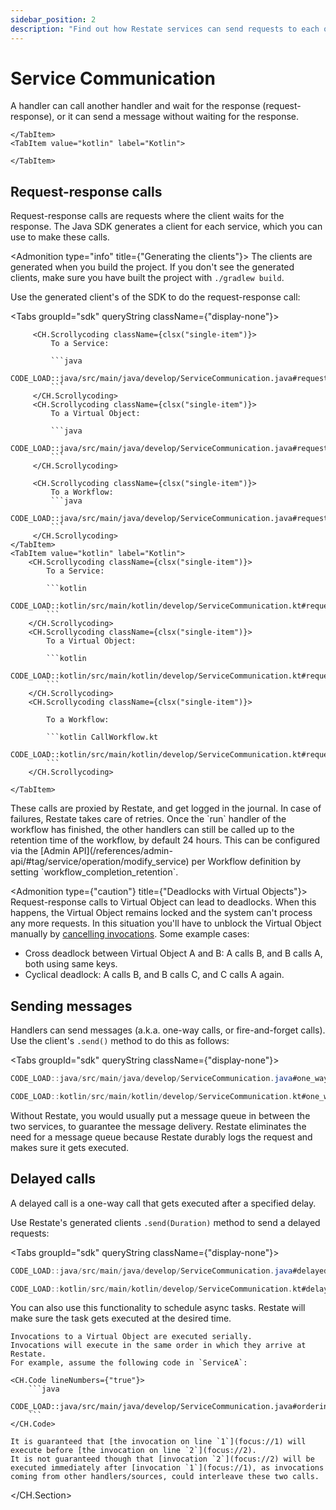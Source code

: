 ```yaml
---
sidebar_position: 2
description: "Find out how Restate services can send requests to each other."
---
```



# Service Communication
A handler can call another handler and wait for the response (request-response), or it can send a message without waiting for the response.

<Tabs groupId="sdk" queryString>
    <TabItem value="java" label="Java">

    </TabItem>
    <TabItem value="kotlin" label="Kotlin">

    </TabItem>
</Tabs>

## Request-response calls

Request-response calls are requests where the client waits for the response.
The Java SDK generates a client for each service, which you can use to make these calls.

<Admonition type="info" title={"Generating the clients"}>
    The clients are generated when you build the project. If you don't see the generated clients, make sure you have built the project with `./gradlew build`.
</Admonition>

Use the generated client's of the SDK to do the request-response call:

<Tabs groupId="sdk" queryString className={"display-none"}>
    <TabItem value="java" label="Java">

         <CH.Scrollycoding className={clsx("single-item")}>
             To a Service:

             ```java
             CODE_LOAD::java/src/main/java/develop/ServiceCommunication.java#request_response_service
             ```
         </CH.Scrollycoding>
         <CH.Scrollycoding className={clsx("single-item")}>
             To a Virtual Object:

             ```java
             CODE_LOAD::java/src/main/java/develop/ServiceCommunication.java#request_response_virtual_object
             ```
         </CH.Scrollycoding>

         <CH.Scrollycoding className={clsx("single-item")}>
             To a Workflow:
             ```java
             CODE_LOAD::java/src/main/java/develop/ServiceCommunication.java#request_response_workflow
             ```
         </CH.Scrollycoding>
    </TabItem>
    <TabItem value="kotlin" label="Kotlin">
        <CH.Scrollycoding className={clsx("single-item")}>
            To a Service:

            ```kotlin
            CODE_LOAD::kotlin/src/main/kotlin/develop/ServiceCommunication.kt#request_response_service
            ```
        </CH.Scrollycoding>
        <CH.Scrollycoding className={clsx("single-item")}>
            To a Virtual Object:

            ```kotlin
            CODE_LOAD::kotlin/src/main/kotlin/develop/ServiceCommunication.kt#request_response_virtual_object
            ```
        </CH.Scrollycoding>
        <CH.Scrollycoding className={clsx("single-item")}>

            To a Workflow:

            ```kotlin CallWorkflow.kt
            CODE_LOAD::kotlin/src/main/kotlin/develop/ServiceCommunication.kt#request_response_workflow
            ```
        </CH.Scrollycoding>

    </TabItem>
</Tabs>

<Admonition type="tip" title="No need for manual retry logic">
    These calls are proxied by Restate, and get logged in the journal.
    In case of failures, Restate takes care of retries.
</Admonition>

<Admonition type="note" title="Workflow retention time">
    Once the `run` handler of the workflow has finished, the other handlers can still be called up to the retention time of the workflow, by default 24 hours.
    This can be configured via the [Admin API](/references/admin-api/#tag/service/operation/modify_service) per Workflow definition by setting `workflow_completion_retention`.
</Admonition>

<Admonition type={"caution"} title={"Deadlocks with Virtual Objects"}>
Request-response calls to Virtual Object can lead to deadlocks.
When this happens, the Virtual Object remains locked and the system can't process any more requests.
In this situation you'll have to unblock the Virtual Object manually by [cancelling invocations](/operate/invocation#cancelling-invocations). Some example cases:
- Cross deadlock between Virtual Object A and B: A calls B, and B calls A, both using same keys.
- Cyclical deadlock: A calls B, and B calls C, and C calls A again.
</Admonition>

## Sending messages
Handlers can send messages (a.k.a. one-way calls, or fire-and-forget calls).
Use the client's `.send()` method to do this as follows:

<Tabs groupId="sdk" queryString className={"display-none"}>
<TabItem value="java" label="Java">

```java
CODE_LOAD::java/src/main/java/develop/ServiceCommunication.java#one_way
```

</TabItem>
<TabItem value="kotlin" label="Kotlin">

```kotlin
CODE_LOAD::kotlin/src/main/kotlin/develop/ServiceCommunication.kt#one_way
```

</TabItem>
</Tabs>

<Admonition type="tip" title="No need for message queues">
    Without Restate, you would usually put a message queue in between the two services, to guarantee the message delivery.
    Restate eliminates the need for a message queue because Restate durably logs the request and makes sure it gets executed.
</Admonition>

## Delayed calls
A delayed call is a one-way call that gets executed after a specified delay.

Use Restate's generated clients `.send(Duration)` method to send a delayed requests:

<Tabs groupId="sdk" queryString className={"display-none"}>
<TabItem value="java" label="Java">

```java
CODE_LOAD::java/src/main/java/develop/ServiceCommunication.java#delayed
```

</TabItem>
<TabItem value="kotlin" label="Kotlin">

```kotlin
CODE_LOAD::kotlin/src/main/kotlin/develop/ServiceCommunication.kt#delayed
```

</TabItem>
</Tabs>

<Admonition type="tip" title="Scheduling async tasks">
You can also use this functionality to schedule async tasks.
Restate will make sure the task gets executed at the desired time.
</Admonition>

<Admonition type="note" title="Ordering guarantees in Virtual Objects">
<CH.Section>

    Invocations to a Virtual Object are executed serially.
    Invocations will execute in the same order in which they arrive at Restate.
    For example, assume the following code in `ServiceA`:

    <CH.Code lineNumbers={"true"}>
        ```java
        CODE_LOAD::java/src/main/java/develop/ServiceCommunication.java#ordering
        ```
    </CH.Code>

    It is guaranteed that [the invocation on line `1`](focus://1) will execute before [the invocation on line `2`](focus://2).
    It is not guaranteed though that [invocation `2`](focus://2) will be executed immediately after [invocation `1`](focus://1), as invocations coming from other handlers/sources, could interleave these two calls.
</CH.Section>
</Admonition>
